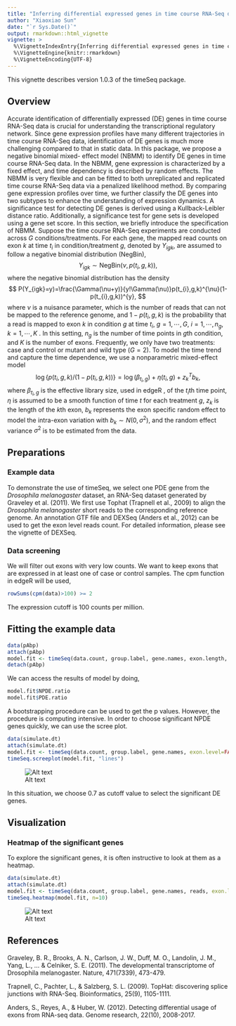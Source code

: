 ---
title: "Inferring differential expressed genes in time course RNA-Seq data with the timeSeq package"
author: "Xiaoxiao Sun"
date: "`r Sys.Date()`"
output: rmarkdown::html_vignette
vignette: >
  %\VignetteIndexEntry{Inferring differential expressed genes in time course RNA-Seq data with the timeSeq package}
  %\VignetteEngine{knitr::rmarkdown}
  %\VignetteEncoding{UTF-8}
---


This vignette describes version 1.0.3 of the timeSeq package.

## Overview
Accurate identification of differentially expressed (DE) genes in time course RNA-Seq data is crucial for understanding the transcriptional regulatory network. Since gene expression profiles have many different trajectories in time course RNA-Seq data, identification of DE genes is much more challenging compared to that in static data. In this package, we propose a negative binomial mixed- effect model (NBMM) to identify DE genes in time course RNA-Seq data. In the NBMM, gene expression is characterized by a fixed effect, and time dependency is described by random effects. The NBMM is very flexible and can be fitted to both unreplicated and replicated time course RNA-Seq data via a penalized likelihood method. By comparing gene expression profiles over time, we further classify the DE genes into two subtypes to enhance the understanding of expression dynamics. A significance test for detecting DE genes is derived using a Kullback-Leibler distance ratio. Additionally, a significance test for gene sets is developed using a gene set score.
In this section, we briefly introduce the specification of NBMM.  Suppose the time course RNA-Seq experiments are conducted across $G$ conditions/treatments.
For each gene, the mapped read counts on exon $k$ at time $t_i$ in condition/treatment $g$, denoted by $Y_{igk}$, are assumed to follow a negative binomial distribution (NegBin),
$$
Y_{igk} \sim \text{NegBin} (\nu, p(t_{i},g,k)),
$$
where the negative binomial distribution has the density
$$
P(Y_{igk}=y)=\frac{\Gamma(\nu+y)}{y!\Gamma(\nu)}p(t_{i},g,k)^{\nu}(1-p(t_{i},g,k))^{y},
$$
where $\nu$ is a nuisance parameter, which is the number of reads that can not be mapped to the reference genome,  and $1-p(t_{i},g,k)$ is the probability that a read is mapped to exon $k$ in condition $g$ at time $t_{i}$, $g=1, \cdots, G$, $i=1, \cdots, n_g$, $k=1, \cdots, K$ .
In this setting, $n_g$ is the number of time points in $g$th condition, and $K$ is the number of exons.
Frequently, we only have two treatments: case and control or mutant and wild type ($G=2$).
To model the time trend and capture the time dependence, we use a nonparametric mixed-effect model
$$
\log\{p(t_{i},g,k)/(1-p(t_{i},g,k))\}=\log(\beta_{t_{i},g}) + \eta(t_i ,g)+{z}_k^{T}{b}_k,
$$
where  $\beta_{t_{i},g}$ is the effective library size, used in edgeR \citep{robinson2010scaling}, of the $t_i$th time point, $\eta$ is assumed to be a smooth function of time $t$ for each treatment $g$, ${z}_k$ is the length of the $k$th exon, ${b}_{k}$ represents the exon specific random effect to model the intra-exon variation with ${b}_k\sim{N}(0,\sigma^2)$, and the random effect variance $\sigma^2$ is to be estimated from the data. 

## Preparations
### Example data
To demonstrate the use of timeSeq, we select one PDE gene from the _Drosophila melanogaster_ dataset, an RNA-Seq dataset generated by Graveley et al. (2011). We first use Tophat (Trapnell et al., 2009) to align the _Drosophila melanogaster_ short reads to the corresponding reference genome. An annotation GTF file and DEXSeq (Anders et al., 2012) can be used to get the exon level reads count. For detailed information, please see the vignette of DEXSeq. 

### Data screening

We will filter out exons with very low counts. We want to keep exons that are expressed in at least one of case or control samples. The cpm function in edgeR will be used, 

```{r, eval=FALSE, tidy=TRUE}
rowSums(cpm(data)>100) >= 2
```
The expression cutoff is 100 counts per million. 

## Fitting the example data

```{r, eval=FALSE, tidy=TRUE}
data(pAbp)
attach(pAbp)
model.fit <- timeSeq(data.count, group.label, gene.names, exon.length, exon.level=TRUE)
detach(pAbp)

```

We can access the results of model by doing,

```{r, eval=FALSE, tidy=TRUE}
model.fit$NPDE.ratio
model.fit$PDE.ratio

```

A bootstrapping  procedure can be used to get the p values.
However, the procedure is computing intensive. In order to choose significant NPDE genes quickly, we can use the scree plot. 

```{r, eval=FALSE, tidy=TRUE}
data(simulate.dt)
attach(simulate.dt)
model.fit <- timeSeq(data.count, group.label, gene.names, exon.level=FALSE)
timeSeq.screeplot(model.fit, "lines")
```
![Alt text](scree.png)

In this situation, we choose 0.7 as cutoff value to select the significant DE genes. 

## Visualization

### Heatmap of the significant genes

To explore the significant genes, it is often instructive to look at them as a heatmap.

```{r,  eval=FALSE, tidy=TRUE}
data(simulate.dt)
attach(simulate.dt)
model.fit <- timeSeq(data.count, group.label, gene.names, reads, exon.level=FALSE)
timeSeq.heatmap(model.fit, n=10)
```
![Alt text](heatmap.png)



## References
Graveley, B. R., Brooks, A. N., Carlson, J. W., Duff, M. O., Landolin, J. M., Yang, L., ... & Celniker, S. E. (2011). The developmental transcriptome of Drosophila melanogaster. Nature, 471(7339), 473-479.

Trapnell, C., Pachter, L., & Salzberg, S. L. (2009). TopHat: discovering splice junctions with RNA-Seq. Bioinformatics, 25(9), 1105-1111.

Anders, S., Reyes, A., & Huber, W. (2012). Detecting differential usage of exons from RNA-seq data. Genome research, 22(10), 2008-2017.
